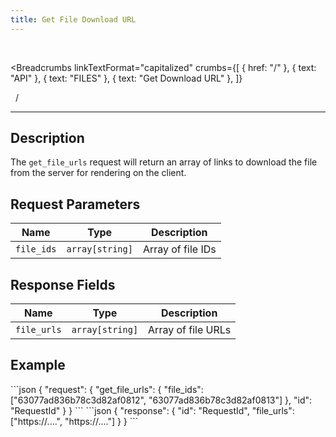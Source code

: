 ```yaml
---
title: Get File Download URL
---
```


<br />



<Breadcrumbs
  linkTextFormat="capitalized"
  crumbs={[
    { href: "/" },
    { text: "API" },
    { text: "FILES" },
    { text: "Get Download URL" },
  ]}
>
  <Icon slot="index" name="seti:powershell" />
  <span slot="separator">&nbsp;&nbsp;/&nbsp;</span>
</Breadcrumbs>

---


## Description

> <Badge text="wss" variant="tip" size="large" />
> <Badge text="get_file_urls" size="large" />

The `get_file_urls` request will return an array of links to download the file from the server for rendering on the client.

## Request Parameters

| Name       | Type            | Description       |
| ---------- | --------------- | ----------------- |
| `file_ids` | `array[string]` | Array of file IDs |

## Response Fields

| Name        | Type            | Description        |
| ----------- | --------------- | ------------------ |
| `file_urls` | `array[string]` | Array of file URLs |

## Example

<Tabs>
  <TabItem label="Request">
```json
{
  "request": {
    "get_file_urls": {
      "file_ids": ["63077ad836b78c3d82af0812", "63077ad836b78c3d82af0813"]
    },
    "id": "RequestId"
  }
}
```
  </TabItem>  
</Tabs>

<Tabs>
  <TabItem label="Response">
```json
{
  "response": {
    "id": "RequestId",
    "file_urls": ["https://....", "https://...."]
  }
}
```
  </TabItem>  
</Tabs>

<script
  src="https://giscus.app/client.js"
  data-repo="Oleksandr1414/cathedra-slytherin"
  data-repo-id="R_kgDOI8uafg"
  data-category="[ВВЕДІТЬ CATEGORY NAME]"
  data-category-id="[ВВЕДІТЬ CATEGORY ID]"
  data-mapping="pathname"
  data-strict="0"
  data-reactions-enabled="1"
  data-emit-metadata="0"
  data-input-position="bottom"
  data-theme="preferred_color_scheme"
  data-lang="uk"
  crossorigin="anonymous"
  async
></script>
